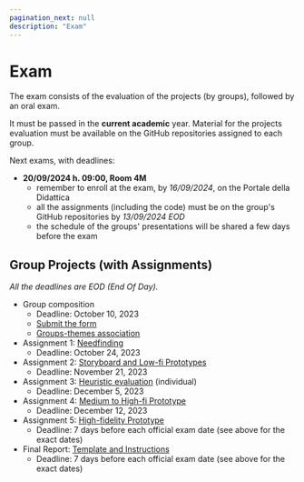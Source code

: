 ```yaml
---
pagination_next: null
description: "Exam"
---
```


# Exam

The exam consists of the evaluation of the projects (by groups), followed by an oral exam.

It must be passed in the **current academic** year. Material for the projects evaluation must be available on the GitHub repositories assigned to each group.

Next exams, with deadlines:

- **20/09/2024 h. 09:00, Room 4M**
  - remember to enroll at the exam, by *16/09/2024*, on the Portale della Didattica
  - all the assignments (including the code) must be on the group's GitHub repositories by *13/09/2024 EOD*
  - the schedule of the groups' presentations will be shared a few days before the exam

## Group Projects (with Assignments)

*All the deadlines are EOD (End Of Day).*

- Group composition
  - Deadline: October 10, 2023
  - [Submit the form](https://forms.gle/R83Yd2LysdNWrXeT9)
  - [Groups-themes association](https://docs.google.com/spreadsheets/d/1onS_mR75WWrs4NwDaIapE9KAfhRxd1jm8KXIem5h_nY)
- Assignment 1: [Needfinding](https://polito-hci-2023.github.io/materials/assignments/A1-needfinding.pdf)
  - Deadline: October 24, 2023
- Assignment 2: [Storyboard and Low-fi Prototypes](https://polito-hci-2023.github.io/materials/assignments/A2-storyboard-paper-prototypes.pdf)
  - Deadline: November 21, 2023
- Assignment 3: [Heuristic evaluation](https://polito-hci-2023.github.io/materials/assignments/A3-heuristic-evaluation.pdf) (individual)
  - Deadline: December 5, 2023
- Assignment 4: [Medium to High-fi Prototype](https://polito-hci-2023.github.io/materials/assignments/A4-mid-to-hi-fidelity.pdf)
  - Deadline: December 12, 2023
- Assignment 5: [High-fidelity Prototype](https://polito-hci-2023.github.io/materials/assignments/A5-high-fidelity-prototype.pdf)
  - Deadline: 7 days before each official exam date (see above for the exact dates)
- Final Report: [Template and Instructions](https://polito-hci-2023.github.io/materials/assignments/final-report-instructions.pdf)
  - Deadline: 7 days before each official exam date (see above for the exact dates)

